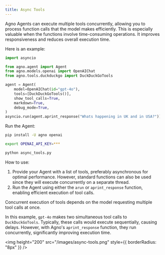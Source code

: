 ```yaml
---
title: Async Tools
---
```


Agno Agents can execute multiple tools concurrently, allowing you to process function calls that the model makes efficiently. This is especially valuable when the functions involve time-consuming operations. It improves responsiveness and reduces overall execution time.

Here is an example:

```python async_tools.py
import asyncio

from agno.agent import Agent
from agno.models.openai import OpenAIChat
from agno.tools.duckduckgo import DuckDuckGoTools

agent = Agent(
    model=OpenAIChat(id="gpt-4o"),
    tools=[DuckDuckGoTools()],
    show_tool_calls=True,
    markdown=True,
    debug_mode=True,
)
asyncio.run(agent.aprint_response("Whats happening in UK and in USA?"))
```

Run the Agent:

```bash
pip install -U agno openai

export OPENAI_API_KEY=***

python async_tools.py
```

How to use:

1. Provide your Agent with a list of tools, preferably asynchronous for optimal performance. However, standard functions can also be used since they will execute concurrently on a separate thread.
2. Run the Agent using either the `arun` or `aprint_response` function, enabling efficient execution of tool calls.

<Note>
  Concurrent execution of tools depends on the model requesting multiple tool
  calls at once.
</Note>

In this example, `gpt-4o` makes two simultaneous tool calls to `DuckDuckGoTools`. Typically, these calls would execute sequentially, causing delays. However, with Agno's `aprint_response` function, they run concurrently, significantly improving execution time.

<img
  height="200"
  src="/images/async-tools.png"
  style={{ borderRadius: "8px" }}
/>
